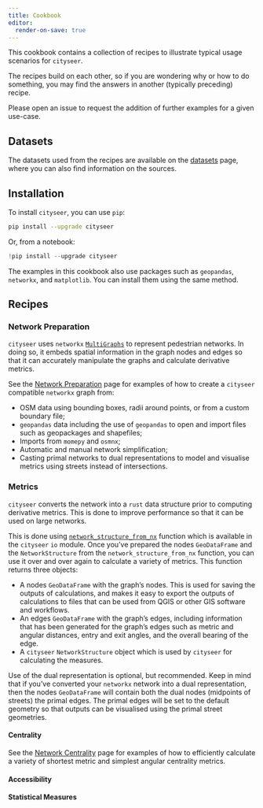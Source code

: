 ```yaml
---
title: Cookbook
editor:
  render-on-save: true
---
```


This cookbook contains a collection of recipes to illustrate typical usage scenarios for `cityseer`.

The recipes build on each other, so if you are wondering why or how to do something, you may find the answers in another (typically preceding) recipe.

Please open an issue to request the addition of further examples for a given use-case.

## Datasets

The datasets used from the recipes are available on the [datasets](../data/datasets.qmd) page, where you can also find information on the sources.

## Installation

To install `cityseer`, you can use `pip`:

```bash
pip install --upgrade cityseer
```

Or, from a notebook:

```python
!pip install --upgrade cityseer
```

The examples in this cookbook also use packages such as `geopandas`, `networkx`, and `matplotlib`. You can install them using the same method.

## Recipes

### Network Preparation

`cityseer` uses `networkx` [`MultiGraphs`](https://networkx.org/documentation/stable/reference/classes/multigraph.html) to represent pedestrian networks. In doing so, it embeds spatial information in the graph nodes and edges so that it can accurately manipulate the graphs and calculate derivative metrics.

See the [Network Preparation](./recipes/networks/index.qmd) page for examples of how to create a `cityseer` compatible `networkx` graph from:

- OSM data using bounding boxes, radii around points, or from a custom boundary file;
- `geopandas` data including the use of `geopandas` to open and import files such as geopackages and shapefiles;
- Imports from `momepy` and `osmnx`;
- Automatic and manual network simplification;
- Casting primal networks to dual representations to model and visualise metrics using streets instead of intersections.

### Metrics

`cityseer` converts the network into a `rust` data structure prior to computing derivative metrics. This is done to improve performance so that it can be used on large networks.

This is done using [`network_structure_from_nx`](https://cityseer.benchmarkurbanism.com/tools/io#network-structure-from-nx) function which is available in the `cityseer` `io` module. Once you've prepared the nodes `GeoDataFrame` and the `NetworkStructure` from the `network_structure_from_nx` function, you can use it over and over again to calculate a variety of metrics.
This function returns three objects:

- A nodes `GeoDataFrame` with the graph's nodes. This is used for saving the outputs of calculations, and makes it easy to export the outputs of calculations to files that can be used from QGIS or other GIS software and workflows.
- An edges `GeoDataFrame` with the graph's edges, including information that has been generated for the graph's edges such as metric and angular distances, entry and exit angles, and the overall bearing of the edge.
- A `cityseer` `NetworkStructure` object which is used by `cityseer` for calculating the measures.

Use of the dual representation is optional, but recommended. Keep in mind that if you've converted your `networkx` network into a dual representation, then the nodes `GeoDataFrame` will contain both the dual nodes (midpoints of streets) the primal edges. The primal edges will be set to the default geometry so that outputs can be visualised using the primal street geometries.

#### Centrality

See the [Network Centrality](./recipes/centrality/index.qmd) page for examples of how to efficiently calculate a variety of shortest metric and simplest angular centrality metrics.

#### Accessibility

#### Statistical Measures
